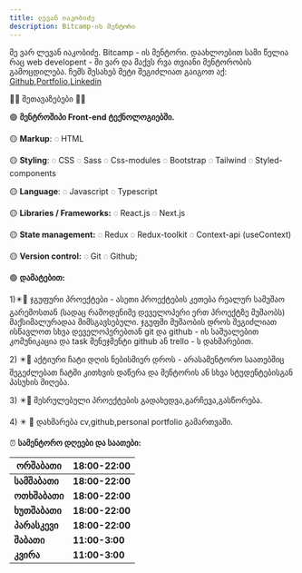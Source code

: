 ```yaml
---
title: ლევან იაკობიძე
description: Bitcamp-ის მენტორი
---
```


მე ვარ ლევან იაკობიძე. Bitcamp - ის მენტორი. დაახლოებით სამი წელია რაც web developent - ში ვარ და მაქვს რვა თვიანი მენტორობის გამოცდილება. ჩემს შესახებ მეტი შეგიძლიათ გაიგოთ აქ: [Github](https://github.com/levaniakobidze),[Portfolio](https://vs-portfolio.vercel.app),[Linkedin](https://www.linkedin.com/in/levan-iakobidze-b0b60923b/)&#x20;

🔽🔽 შეთავაზებები 🔽🔽

🟢 **მენტროშიპი Front-end ტექნოლოგიებში.**&#x20;

🟡 **Markup**:   ◌ HTML &#x20;

🟡 **Styling**:  ◌️ CSS   ◌️ Sass   ◌️ Css-modules  ◌️ Bootstrap  ◌️ Tailwind  ◌️ Styled-components

🟡 **Language**:  ◌️ Javascript  ◌️ Typescript

🟡 **Libraries / Frameworks:**  ◌️ React.js  ◌️ Next.js

🟡 **State management:**  ◌️ Redux  ◌️ Redux-toolkit  ◌️ Context-api (useContext)

🟡 **Version control:**  ◌️ Git  ◌️ Github;

&#x20;🟢 **დამატებით:**

1\)✴️🚀  ჯგუფური პროექტები - ასეთი პროექტების კეთება რეალურ სამუშაო გარემოსთან (სადაც რამოდენიმე დეველოპერი ერთ პროექტზე მუშაობს) მაქსიმალურადაა მიმსგავსებული. ჯგუფში მუშაობის დროს შეგიძლიათ ისწავლოთ სხვა დეველოპერებთან git და github - ის საშუალებით კომუნიკაცია და task მენეჯმენტი github ან trello - ს დახმარებით.&#x20;

2\) ✴️🚀  აქტიური ჩატი დღის ნებისმიერ დროს - არასამენტორო საათებშიც შეგეძლებათ ჩატში კითხვის დაწერა და მენტორის ან სხვა სტუდენტებისგან პასუხის მიღება.

3\) ✴️🚀 შესრულებული პროექტების გადახედვა,გარჩევა,გასწორება.

4\) ✴️ 🚀 დახმარება cv,github,personal portfolio გამართვაში.&#x20;

⏰ **სამენტორო დღეები და საათები:**&#x20;

| **ორშაბათი**  | **18:00-22:00** |
| ------------- | --------------- |
| **სამშაბათი** | **18:00-22:00** |
| **ოთხშაბათი** | **18:00-22:00** |
| **ხუთშაბათი** | **18:00-22:00** |
| **პარასკევი** | **18:00-22:00** |
| **შაბათი**    | **11:00-3:00**  |
| **კვირა**     | **11:00-3:00**  |